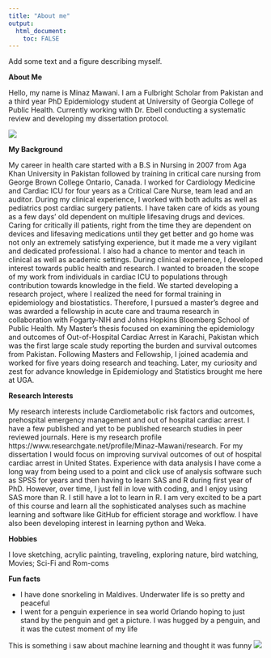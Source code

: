 ---
title: "About me"
output: 
  html_document:
    toc: FALSE
---


Add some text and a figure describing myself.

**About Me**

Hello, my name is Minaz Mawani. I am a Fulbright Scholar from Pakistan and a third year PhD Epidemiology student at University of Georgia College of Public Health. Currently working with Dr. Ebell conducting a systematic review and developing my dissertation protocol. 

![](C:/Users/meena/Desktop/GitHubMMrepo/MADA/MINAZMAWANI-MADA-portfolio/mmpic.jpg)
 
 
**My Background**

My career in health care started with a B.S in Nursing in 2007 from Aga Khan University in Pakistan followed by training in critical care nursing from George Brown College Ontario, Canada. I worked for Cardiology Medicine and Cardiac ICU for four years as a Critical Care Nurse, team lead and an auditor. During my clinical experience, I worked with both adults as well as pediatrics post cardiac surgery patients. I have taken care of kids as young as a few days’ old dependent on multiple lifesaving drugs and devices. Caring for critically ill patients, right from the time they are dependent on devices and lifesaving medications until they get better and go home was not only an extremely satisfying experience, but it made me a very vigilant and dedicated professional. I also had a chance to mentor and teach in clinical as well as academic settings. 
During clinical experience, I developed interest towards public health and research. I wanted to broaden the scope of my work from individuals in cardiac ICU to populations through contribution towards knowledge in the field. We started developing a research project, where I realized the need for formal training in epidemiology and biostatistics. Therefore, I pursued a master’s degree and was awarded a fellowship in acute care and trauma research in collaboration with Fogarty-NIH and Johns Hopkins Bloomberg School of Public Health. My Master’s thesis focused on examining the epidemiology and outcomes of Out-of-Hospital Cardiac Arrest in Karachi, Pakistan which was the first large scale study reporting the burden and survival outcomes from Pakistan. Following Masters and Fellowship, I joined academia and worked for five years doing research and teaching. Later, my curiosity and zest for advance knowledge in Epidemiology and Statistics brought me here at UGA. 

**Research Interests**

My research interests include Cardiometabolic risk factors and outcomes, prehospital emergency management and out of hospital cardiac arrest. I have a few published and yet to be published research studies in peer reviewed journals. Here is my research profile https://www.researchgate.net/profile/Minaz-Mawani/research. For my dissertation I would focus on improving survival outcomes of out of hospital cardiac arrest in United States. 
Experience with data analysis 
I have come a long way from being used to a point and click use of analysis software such as SPSS for years and then having to learn SAS and R during first year of PhD. However, over time, I just fell in love with coding, and I enjoy using SAS more than R. I still have a lot to learn in R. I am very excited to be a part of this course and learn all the sophisticated analyses such as machine learning and software like GitHub for efficient storage and workflow. I have also been developing interest in learning python and Weka. 

**Hobbies**

I love sketching, acrylic painting, traveling, exploring nature, bird watching, Movies; Sci-Fi and Rom-coms 


**Fun facts**

-	I have done snorkeling in Maldives. Underwater life is so pretty and peaceful 
-	I went for a penguin experience in sea world Orlando hoping to just stand by the penguin and get a picture. I was hugged by a penguin, and it was the cutest moment of my life


This is something i saw about machine learning and thought it was funny
![](https://images.app.goo.gl/3xmcoyvpqkFWheFv5)

